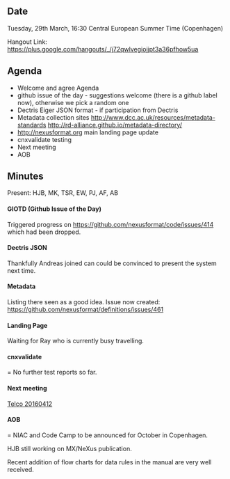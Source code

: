 ==Date==

Tuesday, 29th March, 16:30 Central European Summer Time (Copenhagen)

Hangout Link: https://plus.google.com/hangouts/_/j72qwlvegiojjpt3a36pfhow5ua

==Agenda==

* Welcome and agree Agenda
* github issue of the day - suggestions welcome (there is a github label now), otherwise we pick a random one
* Dectris Eiger JSON format - if participation from Dectris
* Metadata collection sites   http://www.dcc.ac.uk/resources/metadata-standards http://rd-alliance.github.io/metadata-directory/
* http://nexusformat.org main landing page update
* cnxvalidate testing
* Next meeting
* AOB

==Minutes==

Present: HJB, MK, TSR, EW, PJ, AF, AB

====GIOTD (Github Issue of the Day)====

Triggered progress on https://github.com/nexusformat/code/issues/414 which had been dropped.

====Dectris JSON====
Thankfully Andreas joined can could be convinced to present the system next time.

====Metadata====
Listing there seen as a good idea. Issue now created: https://github.com/nexusformat/definitions/issues/461

====Landing Page====
Waiting for Ray who is currently busy travelling.

====cnxvalidate=====
No further test reports so far. 

====Next meeting====
[[Telco 20160412]]

====AOB=====
NIAC and Code Camp to be announced for October in Copenhagen.

HJB still working on MX/NeXus publication.

Recent addition of flow charts for data rules in the manual are very well received.